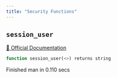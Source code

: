 ```yaml
---
title: "Security Functions"
---
```


## `session_user`
[🔗 Official Documentation](https://cloud.google.com/bigquery/docs/reference/standard-sql/security_functions#session_user)

```sql
function session_user(<>) returns string
```


   Finished man in 0.110 secs

